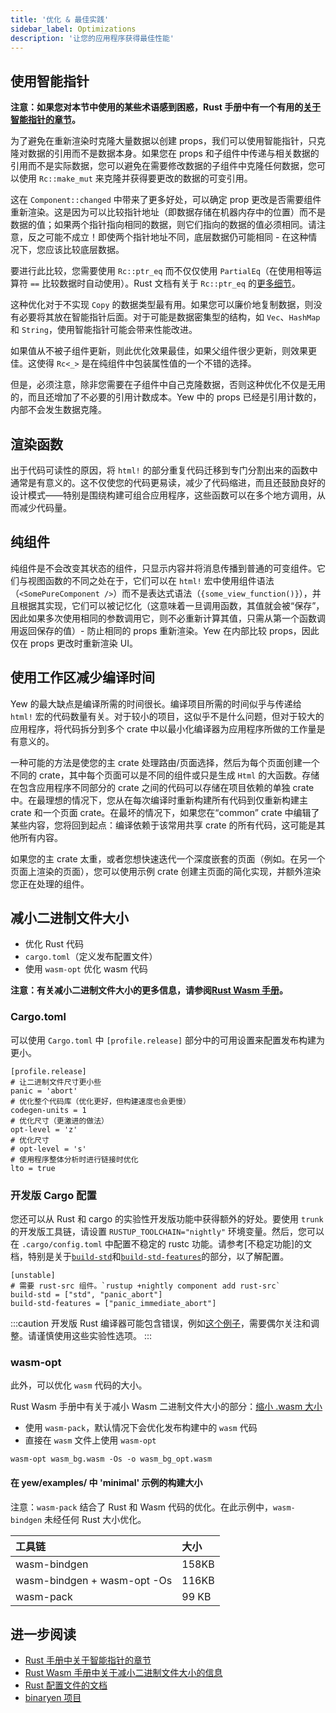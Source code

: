 ```yaml
---
title: '优化 & 最佳实践'
sidebar_label: Optimizations
description: '让您的应用程序获得最佳性能'
---
```


## 使用智能指针

**注意：如果您对本节中使用的某些术语感到困惑，Rust 手册中有一个有用的[关于智能指针的章节](https://doc.rust-lang.org/book/ch15-00-smart-pointers.html)。**

为了避免在重新渲染时克隆大量数据以创建 props，我们可以使用智能指针，只克隆对数据的引用而不是数据本身。如果您在 props 和子组件中传递与相关数据的引用而不是实际数据，您可以避免在需要修改数据的子组件中克隆任何数据，您可以使用 `Rc::make_mut` 来克隆并获得要更改的数据的可变引用。

这在 `Component::changed` 中带来了更多好处，可以确定 prop 更改是否需要组件重新渲染。这是因为可以比较指针地址（即数据存储在机器内存中的位置）而不是数据的值；如果两个指针指向相同的数据，则它们指向的数据的值必须相同。请注意，反之可能不成立！即使两个指针地址不同，底层数据仍可能相同 - 在这种情况下，您应该比较底层数据。

要进行此比较，您需要使用 `Rc::ptr_eq` 而不仅仅使用 `PartialEq`（在使用相等运算符 `==` 比较数据时自动使用）。Rust 文档有关于 `Rc::ptr_eq` 的[更多细节](https://doc.rust-lang.org/stable/std/rc/struct.Rc.html#method.ptr_eq)。

这种优化对于不实现 `Copy` 的数据类型最有用。如果您可以廉价地复制数据，则没有必要将其放在智能指针后面。对于可能是数据密集型的结构，如 `Vec`、`HashMap` 和 `String`，使用智能指针可能会带来性能改进。

如果值从不被子组件更新，则此优化效果最佳，如果父组件很少更新，则效果更佳。这使得 `Rc<_>` 是在纯组件中包装属性值的一个不错的选择。

但是，必须注意，除非您需要在子组件中自己克隆数据，否则这种优化不仅是无用的，而且还增加了不必要的引用计数成本。Yew 中的 props 已经是引用计数的，内部不会发生数据克隆。

## 渲染函数

出于代码可读性的原因，将 `html!` 的部分重复代码迁移到专门分割出来的函数中通常是有意义的。这不仅使您的代码更易读，减少了代码缩进，而且还鼓励良好的设计模式——特别是围绕构建可组合应用程序，这些函数可以在多个地方调用，从而减少代码量。

## 纯组件

纯组件是不会改变其状态的组件，只显示内容并将消息传播到普通的可变组件。它们与视图函数的不同之处在于，它们可以在 `html!` 宏中使用组件语法（`<SomePureComponent />`）而不是表达式语法（`{some_view_function()}`），并且根据其实现，它们可以被记忆化（这意味着一旦调用函数，其值就会被“保存”，因此如果多次使用相同的参数调用它，则不必重新计算其值，只需从第一个函数调用返回保存的值）- 防止相同的 props 重新渲染。Yew 在内部比较 props，因此仅在 props 更改时重新渲染 UI。

## 使用工作区减少编译时间

Yew 的最大缺点是编译所需的时间很长。编译项目所需的时间似乎与传递给 `html!` 宏的代码数量有关。对于较小的项目，这似乎不是什么问题，但对于较大的应用程序，将代码拆分到多个 crate 中以最小化编译器为应用程序所做的工作量是有意义的。

一种可能的方法是使您的主 crate 处理路由/页面选择，然后为每个页面创建一个不同的 crate，其中每个页面可以是不同的组件或只是生成 `Html` 的大函数。存储在包含应用程序不同部分的 crate 之间的代码可以存储在项目依赖的单独 crate 中。在最理想的情况下，您从在每次编译时重新构建所有代码到仅重新构建主 crate 和一个页面 crate。在最坏的情况下，如果您在“common” crate 中编辑了某些内容，您将回到起点：编译依赖于该常用共享 crate 的所有代码，这可能是其他所有内容。

如果您的主 crate 太重，或者您想快速迭代一个深度嵌套的页面（例如。在另一个页面上渲染的页面），您可以使用示例 crate 创建主页面的简化实现，并额外渲染您正在处理的组件。

## 减小二进制文件大小

-   优化 Rust 代码
-   `cargo.toml`（定义发布配置文件）
-   使用 `wasm-opt` 优化 wasm 代码

**注意：有关减小二进制文件大小的更多信息，请参阅[Rust Wasm 手册](https://rustwasm.github.io/book/reference/code-size.html#optimizing-builds-for-code-size)。**

### Cargo.toml

可以使用 `Cargo.toml` 中 `[profile.release]` 部分中的可用设置来配置发布构建为更小。

```toml, title=Cargo.toml
[profile.release]
# 让二进制文件尺寸更小些
panic = 'abort'
# 优化整个代码库（优化更好，但构建速度也会更慢）
codegen-units = 1
# 优化尺寸（更激进的做法）
opt-level = 'z'
# 优化尺寸
# opt-level = 's'
# 使用程序整体分析时进行链接时优化
lto = true
```

### 开发版 Cargo 配置

您还可以从 Rust 和 cargo 的实验性开发版功能中获得额外的好处。要使用 `trunk` 的开发版工具链，请设置 `RUSTUP_TOOLCHAIN="nightly"` 环境变量。然后，您可以在 `.cargo/config.toml` 中配置不稳定的 rustc 功能。请参考[不稳定功能]的文档，特别是关于[`build-std`]和[`build-std-features`]的部分，以了解配置。

```toml, title=".cargo/config.toml"
[unstable]
# 需要 rust-src 组件。`rustup +nightly component add rust-src`
build-std = ["std", "panic_abort"]
build-std-features = ["panic_immediate_abort"]
```

[不稳定特性列表]: https://doc.rust-lang.org/cargo/reference/unstable.html
[`build-std`]: https://doc.rust-lang.org/cargo/reference/unstable.html#build-std
[`build-std-features`]: https://doc.rust-lang.org/cargo/reference/unstable.html#build-std-features

:::caution
开发版 Rust 编译器可能包含错误，例如[这个例子](https://github.com/yewstack/yew/issues/2696)，需要偶尔关注和调整。请谨慎使用这些实验性选项。
:::

### wasm-opt

此外，可以优化 `wasm` 代码的大小。

Rust Wasm 手册中有关于减小 Wasm 二进制文件大小的部分：[缩小 .wasm 大小](https://rustwasm.github.io/book/game-of-life/code-size.html)

-   使用 `wasm-pack`，默认情况下会优化发布构建中的 `wasm` 代码
-   直接在 `wasm` 文件上使用 `wasm-opt`

```text
wasm-opt wasm_bg.wasm -Os -o wasm_bg_opt.wasm
```

#### 在 yew/examples/ 中 'minimal' 示例的构建大小

注意：`wasm-pack` 结合了 Rust 和 Wasm 代码的优化。在此示例中，`wasm-bindgen` 未经任何 Rust 大小优化。

| 工具链                      | 大小  |
| :-------------------------- | :---- |
| wasm-bindgen                | 158KB |
| wasm-bindgen + wasm-opt -Os | 116KB |
| wasm-pack                   | 99 KB |

## 进一步阅读

-   [Rust 手册中关于智能指针的章节](https://doc.rust-lang.org/book/ch15-00-smart-pointers.html)
-   [Rust Wasm 手册中关于减小二进制文件大小的信息](https://rustwasm.github.io/book/reference/code-size.html#optimizing-builds-for-code-size)
-   [Rust 配置文件的文档](https://doc.rust-lang.org/cargo/reference/profiles.html)
-   [binaryen 项目](https://github.com/WebAssembly/binaryen)

